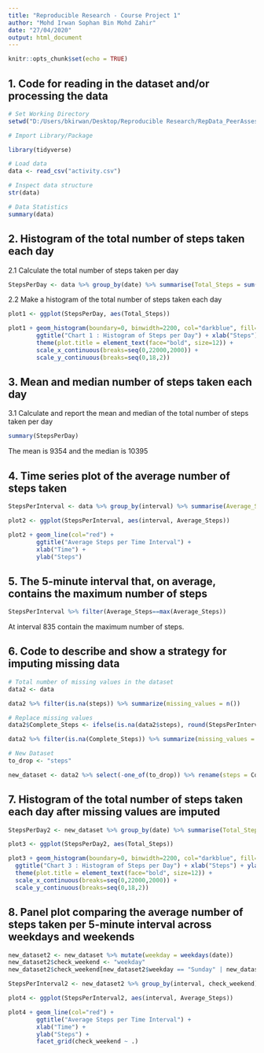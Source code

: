 ```yaml
---
title: "Reproducible Research - Course Project 1"
author: "Mohd Irwan Sophan Bin Mohd Zahir"
date: "27/04/2020"
output: html_document
---
```


```r
knitr::opts_chunk$set(echo = TRUE)
```

## 1. Code for reading in the dataset and/or processing the data

```r
# Set Working Directory
setwd("D:/Users/bkirwan/Desktop/Reproducible Research/RepData_PeerAssessment1")

# Import Library/Package

library(tidyverse)

# Load data
data <- read_csv("activity.csv")

# Inspect data structure
str(data)

# Data Statistics
summary(data)
```

## 2. Histogram of the total number of steps taken each day

2.1 Calculate the total number of steps taken per day
```r
StepsPerDay <- data %>% group_by(date) %>% summarise(Total_Steps = sum(steps, na.rm = TRUE))

```

2.2 Make a histogram of the total number of steps taken each day

```r
plot1 <- ggplot(StepsPerDay, aes(Total_Steps))

plot1 + geom_histogram(boundary=0, binwidth=2200, col="darkblue", fill="lightblue") + 
        ggtitle("Chart 1 : Histogram of Steps per Day") + xlab("Steps") + ylab("Frequency") + 
        theme(plot.title = element_text(face="bold", size=12)) + 
        scale_x_continuous(breaks=seq(0,22000,2000)) + 
        scale_y_continuous(breaks=seq(0,18,2))
```

## 3. Mean and median number of steps taken each day

3.1 Calculate and report the mean and median of the total number of steps taken per day

```r
summary(StepsPerDay)
```
The mean is 9354 and the median is 10395

## 4. Time series plot of the average number of steps taken

```r
StepsPerInterval <- data %>% group_by(interval) %>% summarise(Average_Steps = mean(steps, na.rm = TRUE))

plot2 <- ggplot(StepsPerInterval, aes(interval, Average_Steps))

plot2 + geom_line(col="red") +
        ggtitle("Average Steps per Time Interval") +
        xlab("Time") +
        ylab("Steps")
```

## 5. The 5-minute interval that, on average, contains the maximum number of steps
```r
StepsPerInterval %>% filter(Average_Steps==max(Average_Steps))
```
At interval 835 contain the maximum number of steps.

## 6. Code to describe and show a strategy for imputing missing data

```r
# Total number of missing values in the dataset
data2 <- data

data2 %>% filter(is.na(steps)) %>% summarize(missing_values = n())

# Replace missing values
data2$Complete_Steps <- ifelse(is.na(data2$steps), round(StepsPerInterval$Average_Steps[match(data2$interval, StepsPerInterval$interval)],0), data2$steps)

data2 %>% filter(is.na(Complete_Steps)) %>% summarize(missing_values = n())

# New Dataset
to_drop <- "steps"

new_dataset <- data2 %>% select(-one_of(to_drop)) %>% rename(steps = Complete_Steps)
```

## 7. Histogram of the total number of steps taken each day after missing values are imputed
```r
StepsPerDay2 <- new_dataset %>% group_by(date) %>% summarise(Total_Steps = sum(steps))

plot3 <- ggplot(StepsPerDay2, aes(Total_Steps))

plot3 + geom_histogram(boundary=0, binwidth=2200, col="darkblue", fill="lightblue") + 
  ggtitle("Chart 3 : Histogram of Steps per Day") + xlab("Steps") + ylab("Frequency") + 
  theme(plot.title = element_text(face="bold", size=12)) + 
  scale_x_continuous(breaks=seq(0,22000,2000)) + 
  scale_y_continuous(breaks=seq(0,18,2))
```

## 8. Panel plot comparing the average number of steps taken per 5-minute interval across weekdays and weekends
```r
new_dataset2 <- new_dataset %>% mutate(weekday = weekdays(date))
new_dataset2$check_weekend <- "weekday"
new_dataset2$check_weekend[new_dataset2$weekday == "Sunday" | new_dataset2$weekday == "Saturday"] <- "weekend"

StepsPerInterval2 <- new_dataset2 %>% group_by(interval, check_weekend) %>% summarise(Average_Steps = mean(steps, na.rm = TRUE))

plot4 <- ggplot(StepsPerInterval2, aes(interval, Average_Steps))

plot4 + geom_line(col="red") +
        ggtitle("Average Steps per Time Interval") +
        xlab("Time") +
        ylab("Steps") +
        facet_grid(check_weekend ~ .)


```



